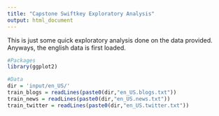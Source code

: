 ```yaml
---
title: "Capstone Swiftkey Exploratory Analysis"
output: html_document
---
```


This is just some quick exploratory analysis done on the data provided. Anyways, the english data is first loaded.

```r
#Packages
library(ggplot2)

#Data
dir = 'input/en_US/'
train_blogs = readLines(paste0(dir,"en_US.blogs.txt"))
train_news = readLines(paste0(dir,"en_US.news.txt"))
train_twitter = readLines(paste0(dir,"en_US.twitter.txt"))
```


